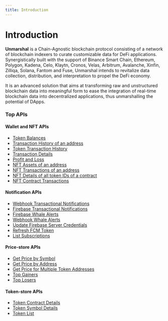 ```yaml
---
title: Introduction
---
```


# Introduction

**Unmarshal** is a Chain-Agnostic blockchain protocol consisting of a network of blockchain indexers to curate customizable data for DeFi applications. Synergistically built with the support of Binance Smart Chain, Ethereum, Polygon, Kadena, Celo, Klaytn, Cronos, Velas, Arbitrum, Avalanche, Xinfin, Zilliqa, Solana, Fantom and Fuse, Unmarshal intends to revitalize data collection, distribution, and interpretation to propel the DeFi economy.

It is an advanced solution that aims at transforming raw and unstructured blockchain data into meaningful form to ease the integration of real-time blockchain data into decentralized applications, thus unmarshalling the potential of DApps.

### Top APIs

#### Wallet and NFT APIs

- <a href="https://preview.redoc.ly/unmarshal/docs-revamp/openapi/core/tag/Wallet-APIs/#tag/Wallet-APIs/operation/assets-details">Token Balances</a>
- <a href="https://preview.redoc.ly/unmarshal/docs-revamp/openapi/core/tag/Transaction-APIs/#tag/Transaction-APIs/operation/transaction-history-v-3">Transaction History of an address</a>
- <a href="https://preview.redoc.ly/unmarshal/docs-revamp/openapi/core/tag/Transaction-APIs/#tag/Transaction-APIs/operation/token-transaction-history-v-2">Token Transaction History</a>
- <a href="https://preview.redoc.ly/unmarshal/docs-revamp/openapi/core/tag/Transaction-APIs/#tag/Transaction-APIs/operation/transaction-details">Transaction Details</a>
- <a href="https://preview.redoc.ly/unmarshal/docs-revamp/openapi/core/tag/Wallet-APIs/#tag/Wallet-APIs/operation/get-profit-and-loss">Profit and Loss</a>
- <a href="https://preview.redoc.ly/unmarshal/docs-revamp/openapi/core/tag/NFTs/#tag/NFTs/operation/nft-assets-by-address-with-offset-based-pagination">NFT Assets of an address</a>
- <a href="https://preview.redoc.ly/unmarshal/docs-revamp/openapi/core/tag/NFTs/#tag/NFTs/operation/nft-transactions-by-address-with-pagination">NFT Transactions of an address</a>
- <a href="https://preview.redoc.ly/unmarshal/docs-revamp/openapi/core/tag/NFTs/#tag/NFTs/operation/nft-transactions-by-address-with-pagination">NFT Details of all token IDs of a contract</a>
- <a href="https://preview.redoc.ly/unmarshal/docs-revamp/openapi/core/tag/NFTs/#tag/NFTs/operation/nft-contract-transactions">NFT Contract Transactions</a>

#### Notification APIs

- <a href="https://preview.redoc.ly/unmarshal/docs-revamp/openapi/notifications/tag/Transactional-Notification/#tag/Transactional-Notification/operation/SubscribeWebhook">Webhook Transactional Notifications</a>
- <a href="https://preview.redoc.ly/unmarshal/docs-revamp/openapi/notifications/tag/Transactional-Notification/#tag/Transactional-Notification/operation/SubscribeFirebaseNotification">Firebase Transactional Notifications</a>
- <a href="https://preview.redoc.ly/unmarshal/docs-revamp/openapi/notifications/tag/Whale-alert/#tag/Whale-alert/operation/Whalealertsubscribefirebase">Firebase Whale Alerts</a>
- <a href="https://preview.redoc.ly/unmarshal/docs-revamp/openapi/notifications/tag/Whale-alert/#tag/Whale-alert/operation/Whalealertsubscribewebhook">Webhook Whale Alerts</a>
- <a href="https://preview.redoc.ly/unmarshal/docs-revamp/openapi/notifications/tag/FirebaseSpecific/#tag/FirebaseSpecific/operation/FirebaseUpdateservercredentials">Update Firebase Server Credentials</a>
- <a href="https://preview.redoc.ly/unmarshal/docs-revamp/openapi/notifications/tag/FirebaseSpecific/#tag/FirebaseSpecific/operation/FirebaseRefreshToken">Refresh FCM Token</a>
- <a href="https://preview.redoc.ly/unmarshal/docs-revamp/openapi/notifications/tag/List/#tag/List/operation/GetSubscriptions">List Subscriptions</a>

#### Price-store APIs

- <a href="https://preview.redoc.ly/unmarshal/docs-revamp/openapi/core/tag/Price-Store/#tag/Price-Store/operation/get-v1-pricestore-symbol">Get Price by Symbol</a>
- <a href="https://preview.redoc.ly/unmarshal/docs-revamp/openapi/core/tag/Price-Store/#tag/Price-Store/operation/get-v1-pricestore">Get Price by Address</a>
- <a href="https://preview.redoc.ly/unmarshal/docs-revamp/openapi/core/tag/Price-Store/#tag/Price-Store/operation/get-v1-pricestore-chain-ethereum-tokens">Get Price for Multiple Token Addresses</a>
- <a href="https://preview.redoc.ly/unmarshal/docs-revamp/openapi/core/tag/Price-Store/#tag/Price-Store/operation/top-gainers">Top Gainers</a>
- <a href="https://preview.redoc.ly/unmarshal/docs-revamp/openapi/core/tag/Price-Store/#tag/Price-Store/operation/get-v1-pricestore-chain-losers">Top Losers</a>

#### Token-store APIs

- <a href="https://preview.redoc.ly/unmarshal/docs-revamp/openapi/core/tag/Token-Store/#tag/Token-Store/operation/details-for-token-contract">Token Contract Details</a>
- <a href="https://preview.redoc.ly/unmarshal/docs-revamp/openapi/core/tag/Token-Store/#tag/Token-Store/operation/details-for-token-symbol">Token Symbol Details</a>
- <a href="https://preview.redoc.ly/unmarshal/docs-revamp/openapi/core/tag/Token-Store/#tag/Token-Store/operation/list-of-all-token">Token List</a>
